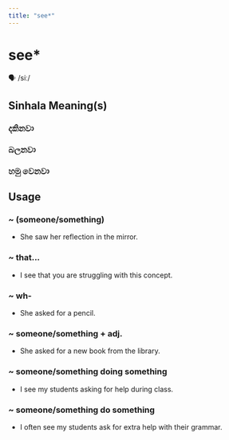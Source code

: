 ```yaml
---
title: "see*"
---
```


# see*

🗣️ /siː/

## Sinhala Meaning(s)

### දකිනවා
### බලනවා
### හමු වෙනවා

## Usage

### ~ (someone/something)

- She saw her reflection in the mirror. 


### ~ that...

- I see that you are struggling with this concept.


### ~ wh-

- She asked for a pencil.


### ~ someone/something + adj.

- She asked for a new book from the library.


### ~ someone/something doing something

- I see my students asking for help during class.


### ~ someone/something do something

- I often see my students ask for extra help with their grammar.

